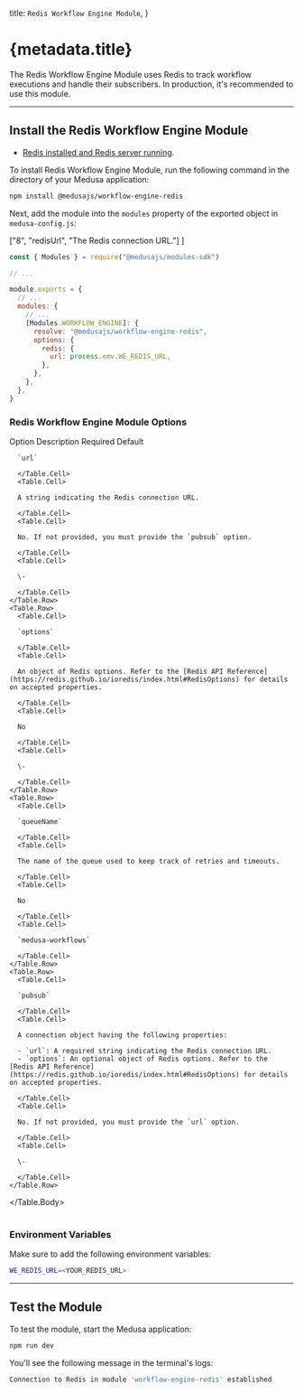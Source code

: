 
  title: `Redis Workflow Engine Module`,
}

# {metadata.title}

The Redis Workflow Engine Module uses Redis to track workflow executions and handle their subscribers. In production, it's recommended to use this module.

---

## Install the Redis Workflow Engine Module

<Note type="check">

- [Redis installed and Redis server running](https://redis.io/docs/getting-started/installation/).

</Note>

To install Redis Workflow Engine Module, run the following command in the directory of your Medusa application:

```bash npm2yarn
npm install @medusajs/workflow-engine-redis
```

Next, add the module into the `modules` property of the exported object in `medusa-config.js`:

  ["8", "redisUrl", "The Redis connection URL."]
]

```js title="medusa-config.js" highlights={highlights}
const { Modules } = require("@medusajs/modules-sdk")

// ...

module.exports = {
  // ...
  modules: {
    // ...
    [Modules.WORKFLOW_ENGINE]: {
      resolve: "@medusajs/workflow-engine-redis",
      options: {
        redis: {
          url: process.emv.WE_REDIS_URL,
        },
      },
    },
  },
}
```

### Redis Workflow Engine Module Options

<Table>
  <Table.Header>
    <Table.Row>
      <Table.HeaderCell>Option</Table.HeaderCell>
      <Table.HeaderCell>Description</Table.HeaderCell>
      <Table.HeaderCell>Required</Table.HeaderCell>
      <Table.HeaderCell>Default</Table.HeaderCell>
    </Table.Row>
  </Table.Header>
  <Table.Body>
    <Table.Row>
      <Table.Cell>
      
      `url`
      
      </Table.Cell>
      <Table.Cell>
      
      A string indicating the Redis connection URL.
      
      </Table.Cell>
      <Table.Cell>
      
      No. If not provided, you must provide the `pubsub` option.
      
      </Table.Cell>
      <Table.Cell>
      
      \-
      
      </Table.Cell>
    </Table.Row>
    <Table.Row>
      <Table.Cell>
      
      `options`
      
      </Table.Cell>
      <Table.Cell>
      
      An object of Redis options. Refer to the [Redis API Reference](https://redis.github.io/ioredis/index.html#RedisOptions) for details on accepted properties.
      
      </Table.Cell>
      <Table.Cell>
      
      No
      
      </Table.Cell>
      <Table.Cell>
      
      \-
      
      </Table.Cell>
    </Table.Row>
    <Table.Row>
      <Table.Cell>
      
      `queueName`
      
      </Table.Cell>
      <Table.Cell>
      
      The name of the queue used to keep track of retries and timeouts.
      
      </Table.Cell>
      <Table.Cell>
      
      No
      
      </Table.Cell>
      <Table.Cell>
      
      `medusa-workflows`
      
      </Table.Cell>
    </Table.Row>
    <Table.Row>
      <Table.Cell>
      
      `pubsub`
      
      </Table.Cell>
      <Table.Cell>
      
      A connection object having the following properties:

      - `url`: A required string indicating the Redis connection URL.
      - `options`: An optional object of Redis options. Refer to the [Redis API Reference](https://redis.github.io/ioredis/index.html#RedisOptions) for details on accepted properties.
      
      </Table.Cell>
      <Table.Cell>
      
      No. If not provided, you must provide the `url` option.
      
      </Table.Cell>
      <Table.Cell>
      
      \-
      
      </Table.Cell>
    </Table.Row>
  </Table.Body>
</Table>

### Environment Variables

Make sure to add the following environment variables:

```bash
WE_REDIS_URL=<YOUR_REDIS_URL>
```

---

## Test the Module

To test the module, start the Medusa application:

```bash npm2yarn
npm run dev
```

You'll see the following message in the terminal's logs:

```bash noCopy noReport
Connection to Redis in module 'workflow-engine-redis' established
```
